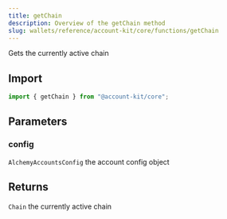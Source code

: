 ```yaml
---
title: getChain
description: Overview of the getChain method
slug: wallets/reference/account-kit/core/functions/getChain
---
```




Gets the currently active chain

## Import

```ts
import { getChain } from "@account-kit/core";
```

## Parameters

### config

`AlchemyAccountsConfig`
the account config object

## Returns

`Chain`
the currently active chain
